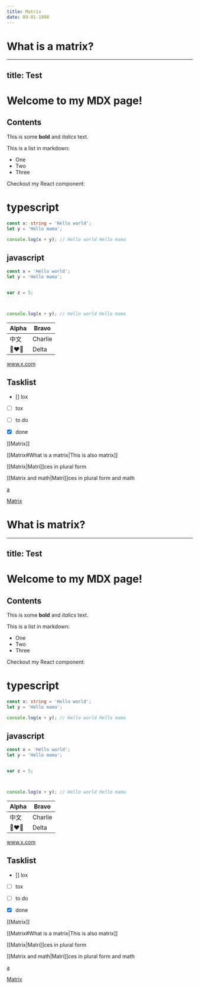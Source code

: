 ```yaml
---
title: Matrix
date: 09-01-1998
---
```


# What is a matrix?

---
title: Test
---

# Welcome to my MDX page!

## Contents


This is some **bold** and _italics_ text.

This is a list in markdown:

- One
- Two
- Three

Checkout my React component:

# typescript

```ts showLineNumbers title="TESTING THIS SHIT" caption="ANOTHER FUCKING SHIT" /Hello/
const x: string = 'Hello world';
let y = 'Hello mama';

console.log(x + y); // Hello world Hello mama
```

## javascript

```js showLineNumbers title="TESTING THIS SHIT" caption="ANOTHER FUCKING SHIT" {1,2}#a {3,4}#b
const x = 'Hello world';
let y = 'Hello mama';


var z = 5;



console.log(x + y); // Hello world Hello mama
```

| Alpha    | Bravo   |
|----------|---------|
| 中文       | Charlie |
| 👩‍❤️‍👩 | Delta   |


www.x.com

## Tasklist

* [] lox
* [ ] tox

* [ ] to do
* [x] done

[[Matrix]]

[[Matrix#What is a matrix|This is also matrix]]

[[Matrix|Matri]]ces in plural form

[[Matrix and math|Matri]]ces in plural form and math

[a](/matrix)

[Matrix](/matrix#what-is-a-matrix)

# What is matrix?

---
title: Test
---

# Welcome to my MDX page!

## Contents


This is some **bold** and _italics_ text.

This is a list in markdown:

- One
- Two
- Three

Checkout my React component:

# typescript

```ts showLineNumbers title="TESTING THIS SHIT" caption="ANOTHER FUCKING SHIT" /Hello/
const x: string = 'Hello world';
let y = 'Hello mama';

console.log(x + y); // Hello world Hello mama
```

## javascript

```js showLineNumbers title="TESTING THIS SHIT" caption="ANOTHER FUCKING SHIT" {1,2}#a {3,4}#b
const x = 'Hello world';
let y = 'Hello mama';


var z = 5;



console.log(x + y); // Hello world Hello mama
```

| Alpha    | Bravo   |
|----------|---------|
| 中文       | Charlie |
| 👩‍❤️‍👩 | Delta   |


www.x.com

## Tasklist

* [] lox
* [ ] tox

* [ ] to do
* [x] done

[[Matrix]]

[[Matrix#What is a matrix|This is also matrix]]

[[Matrix|Matri]]ces in plural form

[[Matrix and math|Matri]]ces in plural form and math

[a](/matrix)

[Matrix](/matrix#what-is-a-matrix)